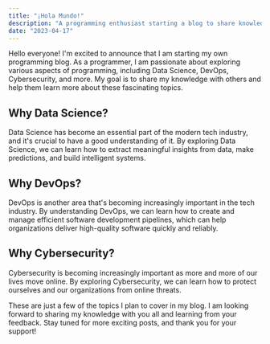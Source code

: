 ```yaml
---
title: "¡Hola Mundo!"
description: "A programming enthusiast starting a blog to share knowledge on Data Science, DevOps, Cybersecurity, and more. Follow along for exciting posts!"
date: "2023-04-17"
---
```

Hello everyone! I'm excited to announce that I am starting my own programming blog. As a programmer, I am passionate about exploring various aspects of programming, including Data Science, DevOps, Cybersecurity, and more. My goal is to share my knowledge with others and help them learn more about these fascinating topics.

## Why Data Science?

Data Science has become an essential part of the modern tech industry, and it's crucial to have a good understanding of it. By exploring Data Science, we can learn how to extract meaningful insights from data, make predictions, and build intelligent systems.

## Why DevOps?

DevOps is another area that's becoming increasingly important in the tech industry. By understanding DevOps, we can learn how to create and manage efficient software development pipelines, which can help organizations deliver high-quality software quickly and reliably.

## Why Cybersecurity?

Cybersecurity is becoming increasingly important as more and more of our lives move online. By exploring Cybersecurity, we can learn how to protect ourselves and our organizations from online threats.

These are just a few of the topics I plan to cover in my blog. I am looking forward to sharing my knowledge with you all and learning from your feedback. Stay tuned for more exciting posts, and thank you for your support!